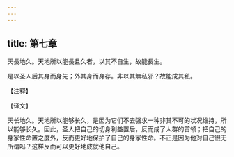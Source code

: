```yaml
---
---
---
```

title: 第七章
---

天長地久。天地所以能長且久者，以其不自生，故能長生。

是以圣人后其身而身先；外其身而身存。非以其無私邪？故能成其私。

【注释】

【译文】

天长地久。天地所以能够长久，是因为它们不去强求一种非其不可的状况维持，所以能够长久。因此，圣人把自己的切身利益置后，反而成了人群的首领；把自己的身家性命置之度外，反而更好地保护了自己的身家性命。不正是因为他对自己很无所谓吗？这样反而可以更好地成就他自己。